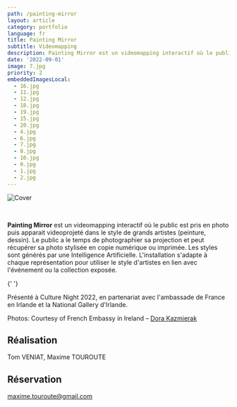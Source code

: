 ```yaml
---
path: /painting-mirror
layout: article
category: portfolio
language: fr
title: Painting Mirror
subtitle: Videomapping
description: Painting Mirror est un videomapping interactif où le public est photographié puis re-projeté dans le style de grands artistes peintres.
date: '2022-09-01'
image: 7.jpg
priority: 2
embeddedImagesLocal:
  - 16.jpg
  - 11.jpg
  - 12.jpg
  - 18.jpg
  - 19.jpg
  - 15.jpg
  - 20.jpg
  - 4.jpg
  - 6.jpg
  - 7.jpg
  - 8.jpg
  - 10.jpg
  - 0.jpg
  - 1.jpg
  - 2.jpg
---
```


![Cover](7.jpg)

<br/>

__Painting Mirror__ est un videomapping interactif où le public est pris en photo puis apparait videoprojeté dans le style de grands artistes (peinture, dessin). 
Le public a le temps de photographier sa projection et peut récupérer sa photo stylisée en copie numérique ou imprimée.
Les styles sont générés par une Intelligence Artificielle.
L'installation s'adapte à chaque représentation pour utiliser le style d'artistes en lien avec l'événement ou la collection exposée.

<ImageGrid props={props} />{' '}



Présenté à Culture Night 2022, en partenariat avec l'ambassade de France en Irlande et la National Gallery d'Irlande.

Photos: Courtesy of French Embassy in Ireland – [Dora Kazmierak](https://www.dorakazmierak.com/)


## Réalisation

Tom VENIAT, Maxime TOUROUTE

## Réservation

[maxime.touroute@gmail.com](mailto:maxime.touroute@gmail.com)
